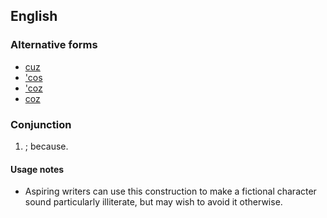 ==English==

===Alternative forms===
* [[cuz]]
* [['cos]]
* [['coz]]
* [[coz]]

===Conjunction===
{{en-con}}

# {{context|slang|US|lang=en}} {{eye dialect of|'cause|nodot=1}}; because.

====Usage notes====
* Aspiring writers can use this construction to make a fictional character sound particularly illiterate, but may wish to avoid it otherwise.